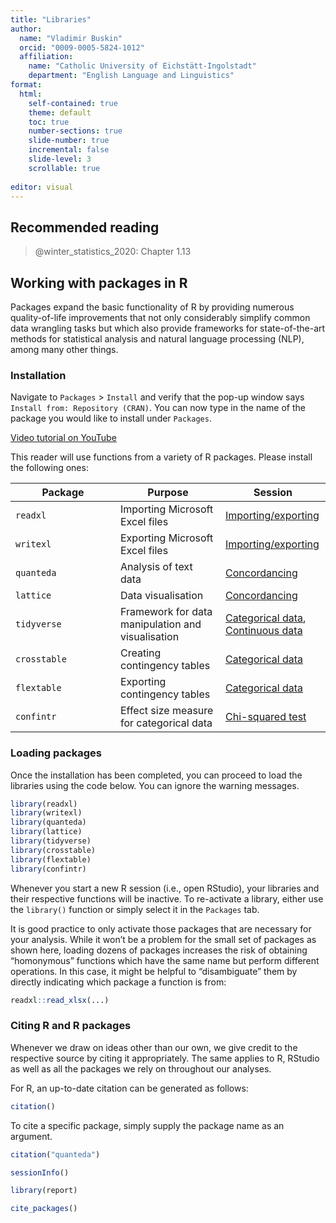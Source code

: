 ```yaml
---
title: "Libraries"
author:
  name: "Vladimir Buskin" 
  orcid: "0009-0005-5824-1012"
  affiliation: 
    name: "Catholic University of Eichstätt-Ingolstadt"
    department: "English Language and Linguistics"
format:
  html:
    self-contained: true
    theme: default
    toc: true
    number-sections: true
    slide-number: true
    incremental: false
    slide-level: 3
    scrollable: true
    
editor: visual
---
```


## Recommended reading

> @winter_statistics_2020: Chapter 1.13

## Working with packages in R

Packages expand the basic functionality of R by providing numerous
quality-of-life improvements that not only considerably simplify common
data wrangling tasks but which also provide frameworks for
state-of-the-art methods for statistical analysis and natural language
processing (NLP), among many other things.

### Installation {#sec-libraries}

::: {.callout-note collapse="false" title="How do I install a library?"}
Navigate to `Packages` \> `Install` and verify that the pop-up window
says `Install from: Repository (CRAN)`. You can now type in the name of
the package you would like to install under `Packages`.

[Video tutorial on YouTube](https://www.youtube.com/watch?v=u1r5XTqrCTQ)
:::

This reader will use functions from a variety of R packages. Please
install the following ones:

| Package      | Purpose                                           | Session                                                                             |
|------------------------|------------------------|------------------------|
| `readxl`     | Importing Microsoft Excel files                   | [Importing/exporting](Importing_exporting.qmd)                                      |
| `writexl`    | Exporting Microsoft Excel files                   | [Importing/exporting](Importing_exporting.qmd)                                      |
| `quanteda`   | Analysis of text data                             | [Concordancing](Concordancing.qmd)                                                  |
| `lattice`    | Data visualisation                                | [Concordancing](Concordancing.qmd)                                                  |
| `tidyverse`  | Framework for data manipulation and visualisation | [Categorical data](Categorical_data.qmd), [Continuous data](Summary_statistics.qmd) |
| `crosstable` | Creating contingency tables                       | [Categorical data](Categorical_data.qmd)                                            |
| `flextable`  | Exporting contingency tables                      | [Categorical data](Categorical_data.qmd)                                            |
| `confintr`   | Effect size measure for categorical data          | [Chi-squared test](Chi_square_test.qmd)                                             |

### Loading packages

Once the installation has been completed, you can proceed to load the
libraries using the code below. You can ignore the warning messages.

```r

library(readxl)
library(writexl)
library(quanteda)
library(lattice)
library(tidyverse)
library(crosstable)
library(flextable)
library(confintr)
```

::: {.callout-note collapse="false" title="Activating libraries"}
Whenever you start a new R session (i.e., open RStudio), your libraries
and their respective functions will be inactive. To re-activate a
library, either use the `library()` function or simply select it in the
`Packages` tab.
:::

It is good practice to only activate those packages that are necessary
for your analysis. While it won't be a problem for the small set of
packages as shown here, loading dozens of packages increases the risk of
obtaining "homonymous" functions which have the same name but perform
different operations. In this case, it might be helpful to
"disambiguate" them by directly indicating which package a function is
from:

```r
readxl::read_xlsx(...)
```

### Citing R and R packages

Whenever we draw on ideas other than our own, we give credit to the
respective source by citing it appropriately. The same applies to R,
RStudio as well as all the packages we rely on throughout our analyses.

For R, an up-to-date citation can be generated as follows:

```r
citation()
```

To cite a specific package, simply supply the package name as an
argument.

```r
citation("quanteda")
```

```r
sessionInfo()
```

```r
library(report)

cite_packages()
```
